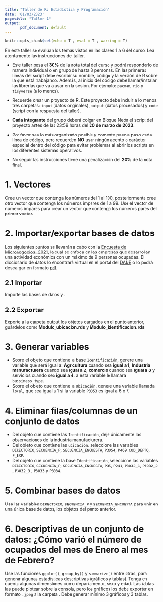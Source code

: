 ```yaml
---
title: "Taller de R: Estadística y Programación"
date: '01/03/2023'
pagetitle: "Taller 1"
output:
       pdf_document: default
---
```


<!-- Configuracion de la consola de R -->

```r
knitr::opts_chunk$set(echo = T , eval = T , warning = T)
```

En este taller se evalúan los temas vistos en las clases 1 a 6 del curso. Lea atentamente las instrucciones del taller.

<!----------------------------------------------------------------------------->

```{=tex}
\begin{center} \textcolor{blue}{\subsection{Instrucciones}} \end{center}
```
-   Este taller pesa el **30%** de la nota total del curso y podrá responderlo de manera individual o en grupo de hasta 3 personas. En las primeras líneas del script debe escribir su nombre, código y la versión de R sobre la que está trabajando. Además, al inicio del código debe llamar/instalar las librerías que va a usar en la sesión. Por ejemplo: `pacman`, `rio` y `tidyverse` (a lo menos).

-   Recuerde crear un proyecto de R. Este proyecto debe incluir a lo menos tres carpetas: `input` (datos originales), `output` (datos procesados) y `code` (script con la respuesta del taller).

-   **Cada integrante** del grupo deberá colgar en Bloque Neón el script del proyecto antes de las 23:59 horas del **20 de marzo de 2023**.

-   Por favor sea lo más organizado posible y comente paso a paso cada línea de código, pero recuerden **NO** usar ningún acento o carácter especial dentro del código para evitar problemas al abrir los scripts en los diferentes sistemas operativos.

-   No seguir las instrucciones tiene una penalización del **20%** de la nota final.

<!----------------------------------------------------------------------------->

```{=tex}
\begin{center} \textcolor{blue}{\section{Problem set 1}} \end{center}
```
# 1. Vectores

Cree un vector que contenga los números del 1 al 100, posteriormente cree otro vector que contenga los números impares de 1 a 99. Use el vector de números impares para crear un vector que contenga los números pares del primer vector.

# 2. Importar/exportar bases de datos

Los siguientes puntos se llevarán a cabo con la [Encuesta de Micronegocios- 2021](https://microdatos.dane.gov.co/index.php/catalog/742/get-microdata), la cual se enfoca en las empresas que desarrollan una actividad económica con un máximo de 9 personas ocupadas. El diccionario de datos lo encontrará virtual en el portal del [DANE](https://microdatos.dane.gov.co/index.php/catalog/742/data-dictionary) o lo podrá descargar en formato [pdf](https://microdatos.dane.gov.co/index.php/catalog/742/download/21404).

## 2.1 Importar

Importe las bases de datos \textbf{Módulo de sitio o ubicación} y \textbf{Módulo de identificación}.

## 2.2 Exportar

Exporte a la carpeta output los objetos cargados en el punto anterior, guárdelos como **Modulo_ubicacion.rds** y **Modulo_identificacion.rds**.

# 3. Generar variables

-   Sobre el objeto que contiene la base `Identificación`, genere una variable que será igual a: **Agricultura** cuando sea **igual a 1**, **Industria manufacturera** cuando sea **igual a 2**, **comercio** cuando sea **igual a 3** y servicios cuando sea **igual a 4**. a esta variable le llamara `bussiness_type`.
-   Sobre el objeto que contiene la `Ubicación`, genere una variable llamada `local`, que sea igual a 1 si la variable `P3053` es igual a 6 o 7.

# 4. Eliminar filas/columnas de un conjunto de datos

-   Del objeto que contiene las `Identificación`, deje únicamente las observaciones de la industria manufacturera.
-   Del objeto que contiene las `ubicación`, seleccione las variables `DIRECTORIO`, `SECUENCIA_P`, `SECUENCIA_ENCUESTA`, `P3054`, `P469`, `COD_DEPTO`, `F_EXP`.
-   Del objeto que contiene la base `Identificación`, seleccione las variables `DIRECTORIO`, `SECUENCIA_P`, `SECUENCIA_ENCUESTA`, `P35`, `P241`, `P3032_1`, `P3032_2` , `P3032_3` , `P3033` y `P3034`.

# 5. Combinar bases de datos

Use las variables `DIRECTORIO`, `SECUENCIA_P` y `SECUENCIA_ENCUESTA` para unir en una única base de datos, los objetos del punto anterior.

# 6. Descriptivas de un conjunto de datos: ¿Cómo varió el número de ocupados del mes de Enero al mes de Febrero?

Use las funciones `ggplot()`, `group_by()` y `summarize()` entre otras, para generar algunas estadísticas descriptivas (gráficos y tablas). Tenga en cuenta algunas dimensiones como departamento, sexo y edad. Las tablas las puede plotear sobre la consola, pero los gráficos los debe exportar en formato `.jpeg` a la carpeta \textit{output}. Debe generar mínimo 3 gráficos y 3 tablas.

